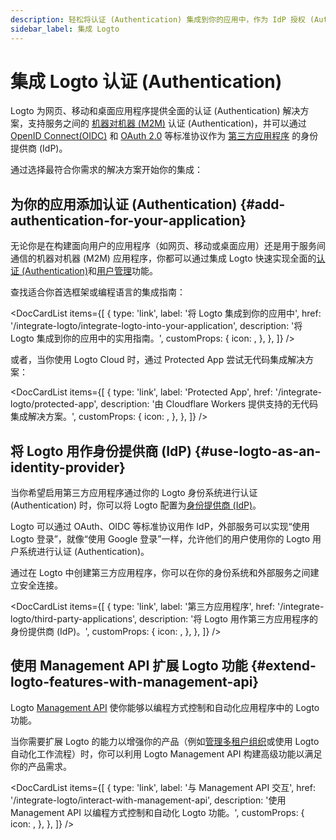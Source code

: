 ```yaml
---
description: 轻松将认证 (Authentication) 集成到你的应用中，作为 IdP 授权 (Authorization) OAuth 应用，并利用认证 (Authentication) API，所有这些都通过联合身份实现。
sidebar_label: 集成 Logto
---
```



# 集成 Logto 认证 (Authentication)

Logto 为网页、移动和桌面应用程序提供全面的认证 (Authentication) 解决方案，支持服务之间的 [机器对机器 (M2M)](/quick-starts/m2m) 认证 (Authentication)，并可以通过 [OpenID Connect(OIDC)](https://auth.wiki/openid-connect) 和 [OAuth 2.0](https://auth.wiki/oauth-2.0) 等标准协议作为 [第三方应用程序](/integrate-logto/third-party-applications) 的身份提供商 (IdP)。

通过选择最符合你需求的解决方案开始你的集成：

## 为你的应用添加认证 (Authentication) \{#add-authentication-for-your-application}

无论你是在构建面向用户的应用程序（如网页、移动或桌面应用）还是用于服务间通信的机器对机器 (M2M) 应用程序，你都可以通过集成 Logto 快速实现全面的[认证 (Authentication)](/end-user-flows)和[用户管理](/user-management)功能。

查找适合你首选框架或编程语言的集成指南：

<DocCardList
  items={[
    {
      type: 'link',
      label: '将 Logto 集成到你的应用中',
      href: '/integrate-logto/integrate-logto-into-your-application',
      description: '将 Logto 集成到你的应用中的实用指南。',
      customProps: {
        icon: <GuidesIcon />,
      },
    },
  ]}
/>

或者，当你使用 Logto Cloud 时，通过 Protected App 尝试无代码集成解决方案：

<DocCardList
  items={[
    {
      type: 'link',
      label: 'Protected App',
      href: '/integrate-logto/protected-app',
      description: '由 Cloudflare Workers 提供支持的无代码集成解决方案。',
      customProps: {
        icon: <ProtectedAppIcon />,
      },
    },
  ]}
/>

## 将 Logto 用作身份提供商 (IdP) \{#use-logto-as-an-identity-provider}

当你希望启用第三方应用程序通过你的 Logto 身份系统进行认证 (Authentication) 时，你可以将 Logto 配置为[身份提供商 (IdP)](https://auth.wiki/identity-provider)。

Logto 可以通过 OAuth、OIDC 等标准协议用作 IdP，外部服务可以实现“使用 Logto 登录”，就像“使用 Google 登录”一样，允许他们的用户使用你的 Logto 用户系统进行认证 (Authentication)。

通过在 Logto 中创建第三方应用程序，你可以在你的身份系统和外部服务之间建立安全连接。

<DocCardList
  items={[
    {
      type: 'link',
      label: '第三方应用程序',
      href: '/integrate-logto/third-party-applications',
      description: '将 Logto 用作第三方应用程序的身份提供商 (IdP)。',
      customProps: {
        icon: <IntegrateIcon width={20} height={20} />,
      },
    },
  ]}
/>

## 使用 Management API 扩展 Logto 功能 \{#extend-logto-features-with-management-api}

Logto [Management API](https://openapi.logto.io/) 使你能够以编程方式控制和自动化应用程序中的 Logto 功能。

当你需要扩展 Logto 的能力以增强你的产品（例如[管理多租户组织](/organizations)或使用 Logto 自动化工作流程）时，你可以利用 Logto Management API 构建高级功能以满足你的产品需求。

<DocCardList
  items={[
    {
      type: 'link',
      label: '与 Management API 交互',
      href: '/integrate-logto/interact-with-management-api',
      description:
        '使用 Management API 以编程方式控制和自动化 Logto 功能。',
      customProps: {
        icon: <CloudConnectionIcon />,
      },
    },
  ]}
/>
